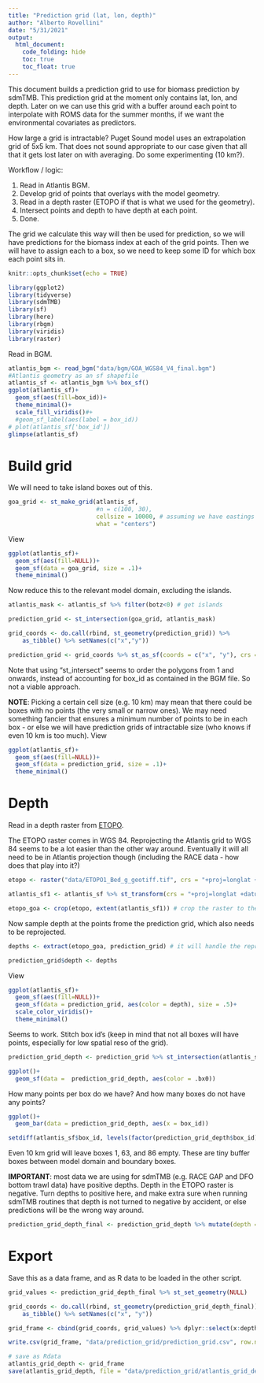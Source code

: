 ```yaml
---
title: "Prediction grid (lat, lon, depth)"
author: "Alberto Rovellini"
date: "5/31/2021"
output: 
  html_document:
    code_folding: hide
    toc: true
    toc_float: true
---
```


This document builds a prediction grid to use for biomass prediction by sdmTMB. This prediction grid at the moment only contains lat, lon, and depth. Later on we can use this grid with a buffer around each point to interpolate with ROMS data for the summer months, if we want the environmental covariates as predictors. 

How large a grid is intractable? Puget Sound model uses an extrapolation grid of 5x5 km. That does not sound appropriate to our case given that all that it gets lost later on with averaging. Do some experimenting (10 km?).

Workflow / logic:

1. Read in Atlantis BGM.
2. Develop grid of points that overlays with the model geometry.
3. Read in a depth raster (ETOPO if that is what we used for the geometry).
4. Intersect points and depth to have depth at each point.
5. Done.

The grid we calculate this way will then be used for prediction, so we will have predictions for the biomass index at each of the grid points. Then we will have to assign each to a box, so we need to keep some ID for which box each point sits in. 

```r
knitr::opts_chunk$set(echo = TRUE)
```

```r
library(ggplot2)
library(tidyverse)
library(sdmTMB)
library(sf)
library(here)
library(rbgm)
library(viridis)
library(raster)
```

Read in BGM.
```r
atlantis_bgm <- read_bgm("data/bgm/GOA_WGS84_V4_final.bgm")
#Atlantis geometry as an sf shapefile
atlantis_sf <- atlantis_bgm %>% box_sf()
ggplot(atlantis_sf)+
  geom_sf(aes(fill=box_id))+
  theme_minimal()+
  scale_fill_viridis()#+
  #geom_sf_label(aes(label = box_id))
# plot(atlantis_sf['box_id'])
glimpse(atlantis_sf)
```

# Build grid

We will need to take island boxes out of this. 
```r
goa_grid <- st_make_grid(atlantis_sf, 
                         #n = c(100, 30), 
                         cellsize = 10000, # assuming we have eastings and northings, 10km will be 10000, and so on
                         what = "centers") 
```

View
```r
ggplot(atlantis_sf)+
  geom_sf(aes(fill=NULL))+
  geom_sf(data = goa_grid, size = .1)+
  theme_minimal()
```

Now reduce this to the relevant model domain, excluding the islands. 
```r
atlantis_mask <- atlantis_sf %>% filter(botz<0) # get islands

prediction_grid <- st_intersection(goa_grid, atlantis_mask) 

grid_coords <- do.call(rbind, st_geometry(prediction_grid)) %>% 
    as_tibble() %>% setNames(c("x","y")) 

prediction_grid <- grid_coords %>% st_as_sf(coords = c("x", "y"), crs = atlantis_bgm$extra$projection)
```
Note that using "st_intersect" seems to order the polygons from 1 and onwards, instead of accounting for box_id as contained in the BGM file. So not a viable approach.

__NOTE__: Picking a certain cell size (e.g. 10 km) may mean that there could be boxes with no points (the very small or narrow ones). We may need something fancier that ensures a minimum number of points to be in each box - or else we will have prediction grids of intractable size (who knows if even 10 km is too much).
View
```r
ggplot(atlantis_sf)+
  geom_sf(aes(fill=NULL))+
  geom_sf(data = prediction_grid, size = .1)+
  theme_minimal()
```

# Depth

Read in a depth raster from [ETOPO](https://www.ngdc.noaa.gov/mgg/global/relief/ETOPO1/data/bedrock/grid_registered/georeferenced_tiff/). 

The ETOPO raster comes in WGS 84. Reprojecting the Atlantis grid to WGS 84 seems to be a lot easier than the other way around. Eventually it will all need to be in Atlantis projection though (including the RACE data - how does that play into it?)

```r
etopo <- raster("data/ETOPO1_Bed_g_geotiff.tif", crs = "+proj=longlat +datum=WGS84") # need to specify projection here

atlantis_sf1 <- atlantis_sf %>% st_transform(crs = "+proj=longlat +datum=WGS84") # reproject Atlantis geometry to WGS 84

etopo_goa <- crop(etopo, extent(atlantis_sf1)) # crop the raster to the extent of the Atlantis geometry
```

Now sample depth at the points frome the prediction grid, which also needs to be reprojected.
```r
depths <- extract(etopo_goa, prediction_grid) # it will handle the reprojection to the raster CRS

prediction_grid$depth <- depths
```

View
```r
ggplot(atlantis_sf)+
  geom_sf(aes(fill=NULL))+
  geom_sf(data = prediction_grid, aes(color = depth), size = .5)+
  scale_color_viridis()+
  theme_minimal()
```

Seems to work. Stitch box id's (keep in mind that not all boxes will have points, especially for low spatial reso of the grid). 

```r
prediction_grid_depth <- prediction_grid %>% st_intersection(atlantis_sf)

ggplot()+
  geom_sf(data =  prediction_grid_depth, aes(color = .bx0))
```

How many points per box do we have? And how many boxes do not have any points?

```r
ggplot()+
  geom_bar(data = prediction_grid_depth, aes(x = box_id))

setdiff(atlantis_sf$box_id, levels(factor(prediction_grid_depth$box_id))) # in GOA, boxes 21 40 99 are islands
```

Even 10 km grid will leave boxes 1, 63, and 86 empty. These are tiny buffer boxes between model domain and boundary boxes.

**IMPORTANT**: most data we are using for sdmTMB (e.g. RACE GAP and DFO bottom trawl data) have positive depths. Depth in the ETOPO raster is negative. Turn depths to positive here, and make extra sure when running sdmTMB routines that depth is not turned to negative by accident, or else predictions will be the wrong way around.
```r
prediction_grid_depth_final <- prediction_grid_depth %>% mutate(depth = -depth)
```

# Export

Save this as a data frame, and as R data to be loaded in the other script.
```r
grid_values <- prediction_grid_depth_final %>% st_set_geometry(NULL)

grid_coords <- do.call(rbind, st_geometry(prediction_grid_depth_final)) %>% 
    as_tibble() %>% setNames(c("x", "y"))

grid_frame <- cbind(grid_coords, grid_values) %>% dplyr::select(x:depth,insideX,insideY,box_id)

write.csv(grid_frame, "data/prediction_grid/prediction_grid.csv", row.names = FALSE) # write a dataframe in case we need it

# save as Rdata
atlantis_grid_depth <- grid_frame
save(atlantis_grid_depth, file = "data/prediction_grid/atlantis_grid_depth.Rdata")
```
